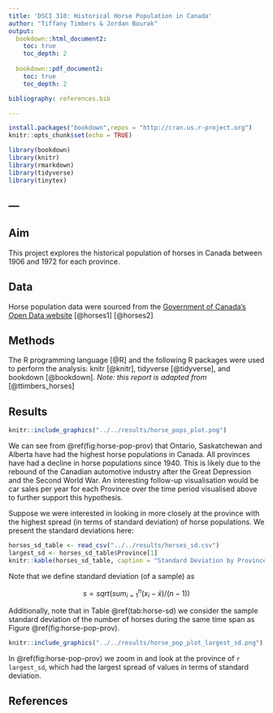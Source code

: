 ```yaml
---
title: 'DSCI 310: Historical Horse Population in Canada'
author: "Tiffany Timbers & Jordan Bourak"
output:
  bookdown::html_document2: 
    toc: true
    toc_depth: 2
    
  bookdown::pdf_document2: 
    toc: true
    toc_depth: 2

bibliography: references.bib

---
```


```r
install.packages("bookdown",repos = "http://cran.us.r-project.org")
knitr::opts_chunk$set(echo = TRUE)
```

```r
library(bookdown)
library(knitr)
library(rmarkdown)
library(tidyverse)
library(tinytex)
```

---
---


## Aim

This project explores the historical population of horses in Canada between 1906 and 1972 for each province.

## Data

Horse population data were sourced from the [Government of Canada's Open Data website](http://open.canada.ca/en/open-data) [@horses1] [@horses2]

## Methods

The R programming language [@R] and the following R packages were used to perform the analysis: knitr [@knitr], tidyverse [@tidyverse], and bookdown [@bookdown]. *Note: this report is adapted from* [@ttimbers_horses]

## Results

```r
knitr::include_graphics("../../results/horse_pops_plot.png")
```


We can see from \@ref(fig:horse-pop-prov) that Ontario, Saskatchewan and Alberta have had the highest horse populations in Canada. All provinces have had a decline in horse populations since 1940. This is likely due to the rebound of the Canadian automotive industry after the Great Depression and the Second World War. An interesting follow-up visualisation would be car sales per year for each Province over the time period visualised above to further support this hypothesis.

Suppose we were interested in looking in more closely at the province with the highest spread (in terms of standard deviation) of horse populations. We present the standard deviations here:

```r
horses_sd_table <- read_csv("../../results/horses_sd.csv")
largest_sd <- horses_sd_table$Province[1]
knitr::kable(horses_sd_table, caption = "Standard Deviation by Province")
```

Note that we define standard deviation (of a sample) as

$$s = sqrt( sum_{i = 1}^n(x_i - \bar{x}) / (n-1))$$

Additionally, note that in Table \@ref(tab:horse-sd) we consider the sample standard deviation of the number of horses during the same time span as Figure \@ref(fig:horse-pop-prov).

```r
knitr::include_graphics("../../results/horse_pop_plot_largest_sd.png")
```


In \@ref(fig:horse-pop-prov) we zoom in and look at the province of `r largest_sd`, which had the largest spread of values in terms of standard deviation.

## References
